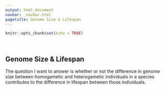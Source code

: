 ```yaml
---
output: html_document
navbar: _navbar.html
pagetitle: Genome Size & Lifespan
---
```


```r
knitr::opts_chunk$set(echo = TRUE)
```

<br>

## Genome Size & Lifespan

The question I want to answer is whether or not the difference in genome size between homogametic and heterogametic individuals in a species contributes to the difference in lifespan between those individuals.
